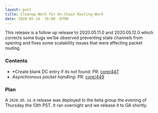 ```yaml
---
layout: post
title: Cleanup Work for On-Chain Routing Work
date: 2020-05-14  16:00 -0700
---
```


This release is a follow up release to 2020.05.11.0 and 2020.05.12.0 which corrects some bugs we'be
observed preventing state channels from opening and fixes some scalability issues that were
affecting packet routing.

### Contents

- \*Create blank DC entry if its not found: PR:
  [core/447](https://github.com/helium/blockchain-core/pull/447)
- _Asynchronous packet handling_: PR: [core/449](https://github.com/helium/blockchain-core/pull/449)

### Plan

A `2020.05.14.0` release was deployed to the beta group the evening of Thursday the 13th PST. It ran
overnight and we release it to GA shortly.

